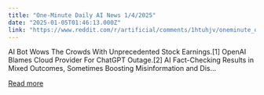 ```yaml
---
title: "One-Minute Daily AI News 1/4/2025"
date: "2025-01-05T01:46:13.000Z"
link: "https://www.reddit.com/r/artificial/comments/1htuhjv/oneminute_daily_ai_news_142025/"
---
```


AI Bot Wows The Crowds With Unprecedented Stock Earnings.[1]
 OpenAI Blames Cloud Provider For ChatGPT Outage.[2]
 AI Fact-Checking Results in Mixed Outcomes, Sometimes Boosting Misinformation and Dis...

[Read more](https://www.reddit.com/r/artificial/comments/1htuhjv/oneminute_daily_ai_news_142025/)
